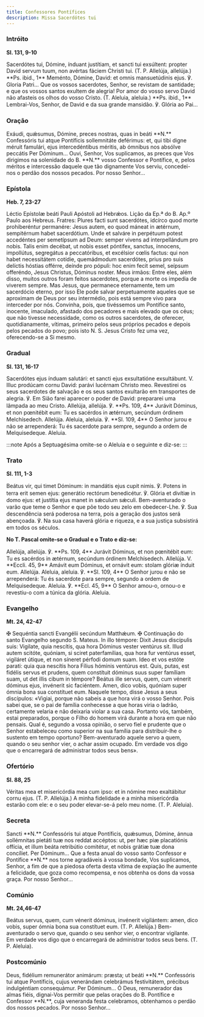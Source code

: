 ```yaml
---
title: Confessores Pontífices
description: Missa Sacerdótes tui
---
```


### Intróito

**Sl. 131, 9-10**

<div class="side-by-side not-content">
  <span>
    Sacerdótes tui, Dómine, índuant justítiam, et sancti tui exsúltent: propter David servum tuum,
    non avértas fáciem Christi tui. (T. P. Allelúja, allelúja.) **Ps. ibid., 1** Meménto, Dómine,
    David: et omnis mansuetúdinis ejus. ℣. Gloria Patri...
  </span>
  <span>
    Que os vossos sacerdotes, Senhor, se revistam de santidade; e que os vossos santos exultem de
    alegria! Por amor do vosso servo David não afasteis os olhos do vosso Cristo. (T. Aleluia,
    aleluia.) **Ps. ibid., 1** Lembrai-Vos, Senhor, de David e da sua grande mansidão. ℣. Glória ao
    Pai...
  </span>
</div>

### Oração

<div class="side-by-side not-content">
  <span>
    Exáudi, quǽsumus, Dómine, preces nostras, quas in beáti **N.** Confessóris tui atque Pontíficis
    sollemnitáte deférimus: et, qui tibi digne méruit famulári, ejus intercedéntibus méritis, ab
    ómnibus nos absólve peccátis Per Dóminum...
  </span>
  <span>
    Ouvi, Senhor, Vos suplicamos, as preces que Vos dirigimos na solenidade do B. **N.** vosso
    Confessor e Pontífice, e, pelos méritos e intercessão daquele que tão dignamente Vos serviu,
    concedei-nos o perdão dos nossos pecados. Por nosso Senhor...
  </span>
</div>

### Epístola

**Heb. 7, 23-27**

<div class="side-by-side not-content">
  <span>Léctio Epístolæ beáti Pauli Apóstoli ad Hebrǽos.</span>
  <span>Lição da Ep.ª do B. Ap.º Paulo aos Hebreus.</span>
  <span>
    Fratres: Plures facti sunt sacerdótes, idcírco quod morte prohiberéntur permanére: Jesus autem,
    eo quod máneat in ætérnum, sempitérnum habet sacerdótium. Unde et salváre in perpétuum potest
    accedéntes per semetípsum ad Deum: semper vivens ad interpellándum pro nobis. Talis enim
    decébat, ut nobis esset póntifex, sanctus, ínnocens, impollútus, segregátus a peccatóribus, et
    excélsior cœlis factus: qui non habet necessitátem cotídie, quemádmodum sacerdótes, prius pro
    suis delíctis hóstias offérre, deínde pro pópuli: hoc enim fecit semel, seípsum offeréndo, Jesus
    Christus, Dóminus noster.
  </span>
  <span>
    Meus irmãos: Entre eles, além disso, muitos outros foram feitos sacerdotes, porque a morte os
    impedia de viverem sempre. Mas Jesus, que permanece eternamente, tem um sacerdócio eterno, por
    isso Ele pode salvar perpetuamente aqueles que se aproximam de Deus por seu intermédio, pois
    está sempre vivo para interceder por nós. Convinha, pois, que tivéssemos um Pontífice santo,
    inocente, imaculado, afastado dos pecadores e mais elevado que os céus; que não tivesse
    necessidade, como os outros sacerdotes, de oferecer, quotidianamente, vítimas, primeiro pelos
    seus próprios pecados e depois pelos pecados do povo; pois isto N. S. Jesus Cristo fez uma vez,
    oferecendo-se a Si mesmo.
  </span>
</div>

### Gradual

**Sl. 131, 16-17**

<div class="side-by-side not-content">
  <span>
    Sacerdótes ejus índuam salutári: et sancti ejus exsultatióne exsultábunt. V. Illuc prodúcam
    cornu David: parávi lucérnam Christo meo.
  </span>
  <span>
    Revestirei os seus sacerdotes de salvação e os seus santos exultarão em transportes de alegria.
    ℣. Em Sião farei aparecer o poder de David: prepararei uma lâmpada ao meu Cristo.
  </span>
  <span>
    Allelúja, allelúja. ℣. **Ps. 109, 4** Jurávit Dóminus, et non pœnitébit eum: Tu es sacérdos in
    ætérnum, secúndum órdinem Melchísedech. Allelúja.
  </span>
  <span>
    Aleluia, aleluia. ℣. **Sl. 109, 4** O Senhor jurou e não se arrependerá: Tu és sacerdote para
    sempre, segundo a ordem de Melquisedeque. Aleluia.
  </span>
</div>

:::note
Após a Septuagésima omite-se o Aleluia e o seguinte e diz-se:
:::

### Trato

**Sl. 111, 1-3**

<div class="side-by-side not-content">
  <span>
    Beátus vir, qui timet Dóminum: in mandátis ejus cupit nimis. ℣. Potens in terra erit semen ejus:
    generátio rectórum benedicétur. ℣. Glória et divítiæ in domo ejus: et justítia ejus manet in
    sǽculum sǽculi.
  </span>
  <span>
    Bem-aventurado o varão que teme o Senhor e que põe todo seu zelo em obedecer-Lhe. ℣. Sua
    descendência será poderosa na terra, pois a geração dos justos será abençoada. ℣. Na sua casa
    haverá glória e riqueza, e a sua justiça subsistirá em todos os séculos.
  </span>
</div>

**No T. Pascal omite-se o Gradual e o Trato e diz-se:**

<div class="side-by-side not-content">
  <span>
    Allelúja, allelúja. ℣. **Ps. 109, 4** Jurávit Dóminus, et non pœnitébit eum: Tu es sacérdos in
    ætérnum, secúndum órdinem Melchísedech. Allelúja. V. **Eccli. 45, 9** Amávit eum Dóminus, et
    ornávit eum: stolam glóriæ índuit eum. Allelúja.
  </span>
  <span>
    Aleluia, aleluia. ℣. **Sl. 109, 4** O Senhor jurou e não se arrependerá: Tu és sacerdote para
    sempre, segundo a ordem de Melquisedeque. Aleluia. ℣. **Ecl. 45, 9** O Senhor amou-o, ornou-o e
    revestiu-o com a túnica da glória. Aleluia.
  </span>
</div>

### Evangelho

**Mt. 24, 42-47**

<div class="side-by-side not-content">
  <span>
    <span class="text-red-500">✠</span> Sequéntia sancti Evangélii secúndum Matthǽum.
  </span>
  <span>
    <span class="text-red-500">✠</span> Continuação do santo Evangelho segundo S. Mateus.
  </span>
  <span>
    In illo témpore: Dixit Jesus discípulis suis: Vigilate, quia nescítis, qua hora Dóminus vester
    ventúrus sit. Illud autem scitóte, quóniam, si sciret paterfamílias, qua hora fur ventúrus
    esset, vigiláret útique, et non síneret pérfodi domum suam. Ideo et vos estóte parati: quia qua
    nescítis hora Fílius hóminis ventúrus est. Quis, putas, est fidélis servus et prudens, quem
    constítuit dóminus suus super famíliam suam, ut det illis cibum in témpore? Beátus ille servus,
    quem, cum vénerit dóminus ejus, invénerit sic faciéntem. Amen, dico vobis, quóniam super ómnia
    bona sua constítuet eum.
  </span>
  <span>
    Naquele tempo, disse Jesus a seus discípulos: «Vigiai, porque não sabeis a que hora virá o vosso
    Senhor. Pois sabei que, se o pai de família conhecesse a que horas viria o ladrão, certamente
    velaria e não deixaria violar a sua casa. Portanto vós, também, estai preparados, porque o Filho
    do homem virá durante a hora em que não pensais. Qual é, segundo a vossa opinião, o servo fiel e
    prudente que o Senhor estabeleceu como superior na sua família para distribuir-lhe o sustento em
    tempo oportuno? Bem-aventurado aquele servo a quem, quando o seu senhor vier, o achar assim
    ocupado. Em verdade vos digo que o encarregará de administrar todos seus bens».
  </span>
</div>

### Ofertório

**Sl. 88, 25**

<div class="side-by-side not-content">
  <span>
    Véritas mea et misericórdia mea cum ipso: et in nómine meo exaltábitur cornu ejus. (T. P.
    Allelúja.)
  </span>
  <span>
    A minha fidelidade e a minha misericórdia estarão com ele: e o seu poder elevar-se-á pelo meu
    nome. (T. P. Aleluia).
  </span>
</div>

### Secreta

<div class="side-by-side not-content">
  <span>
    Sancti **N.** Confessóris tui atque Pontíficis, quǽsumus, Dómine, ánnua sollémnitas pietáti tuæ
    nos reddat accéptos: ut, per hæc piæ placatiónis offícia, et illum beáta retribútio comitétur,
    et nobis grátiæ tuæ dona concíliet. Per Dóminum...
  </span>
  <span>
    Que a festa anual do vosso santo Confessor e Pontífice **N.** nos torne agradáveis à vossa
    bondade, Vos suplicamos, Senhor, a fim de que a piedosa oferta desta vítima de expiação lhe
    aumente a felicidade, que goza como recompensa, e nos obtenha os dons da vossa graça. Por nosso
    Senhor...
  </span>
</div>

### Comúnio

**Mt. 24,46-47**

<div class="side-by-side not-content">
  <span>
    Beátus servus, quem, cum vénerit dóminus, invénerit vigilántem: amen, dico vobis, super ómnia
    bona sua constítuet eum. (T. P. Allelúja.)
  </span>
  <span>
    Bem-aventurado o servo que, quando o seu senhor vier, o encontrar vigilante. Em verdade vos digo
    que o encarregará de administrar todos seus bens. (T. P. Aleluia).
  </span>
</div>

### Postcomúnio

<div class="side-by-side not-content">
  <span>
    Deus, fidélium remunerátor animárum: præsta; ut beáti **N.** Confessóris tui atque Pontíficis,
    cujus venerándam celebrámus festivitátem, précibus indulgéntiam consequámur. Per Dóminum...
  </span>
  <span>
    Ó Deus, remunerador das almas fiéis, dignai-Vos permitir que pelas orações do B. Pontífice e
    Confessor **N.**, cuja veneranda festa celebramos, obtenhamos o perdão dos nossos pecados. Por
    nosso Senhor...
  </span>
</div>
